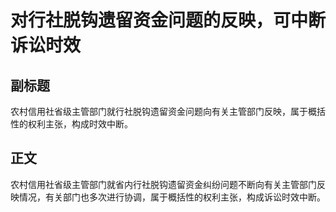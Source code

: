 # 对行社脱钩遗留资金问题的反映，可中断诉讼时效
## 副标题
农村信用社省级主管部门就行社脱钩遗留资金问题向有关主管部门反映，属于概括性的权利主张，构成时效中断。
## 正文
农村信用社省级主管部门就省内行社脱钩遗留资金纠纷问题不断向有关主管部门反映情况，有关部门也多次进行协调，属于概括性的权利主张，构成诉讼时效中断。